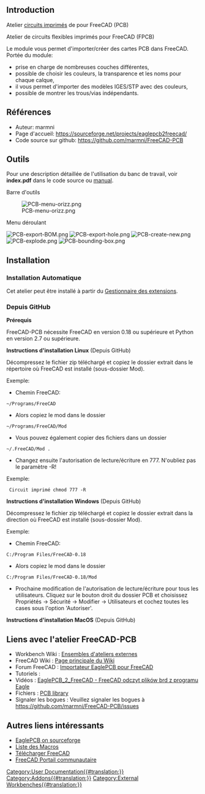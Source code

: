 <languages/>

<span id="Introduction"></span>
== Introduction ==

{{TOCright}}

Atelier [https://fr.wikipedia.org/wiki/Circuit_imprim%C3%A9 circuits imprimés] de pour FreeCAD (PCB)

Atelier de circuits flexibles imprimés pour FreeCAD (FPCB)

Le module vous permet d'importer/créer des cartes PCB dans FreeCAD. Portée du module:
* prise en charge de nombreuses couches différentes,
* possible de choisir les couleurs, la transparence et les noms pour chaque calque,
* il vous permet d'importer des modèles IGES/STP avec des couleurs,
* possible de montrer les trous/vias indépendants.

<span id="References"></span>
== Références ==

* Auteur: marmni
* Page d'accueil: https://sourceforge.net/projects/eaglepcb2freecad/
* Code source sur github: https://github.com/marmni/FreeCAD-PCB

<span id="Tools"></span>
==Outils==

Pour une description détaillée de l'utilisation du banc de travail, voir '''index.pdf''' dans le code source ou [https://raw.githubusercontent.com/marmni/FreeCAD-PCB/master/index.pdf manual].

Barre d'outils

[[Image:PCB-menu-orizz.png]]

Menu déroulant

[[Image:PCB-export-BOM.png]]
[[Image:PCB-export-hole.png]]
[[Image:PCB-create-new.png]]
[[Image:PCB-explode.png]]
[[Image:PCB-bounding-box.png]]


==Installation==

<span id="Automatic_installation"></span>
===Installation Automatique ===

Cet atelier peut être installé à partir du [[Std_AddonMgr/fr|Gestionnaire des extensions]].

<span id="From_GitHub"></span>
===Depuis GitHub===

'''Prérequis'''

FreeCAD-PCB nécessite FreeCAD en version 0.18 ou supérieure et Python en version 2.7 ou supérieure.

'''Instructions d'installation Linux''' (Depuis GitHub)

Décompressez le fichier zip téléchargé et copiez le dossier extrait dans le répertoire où FreeCAD est installé (sous-dossier Mod).

Exemple:
* Chemin FreeCAD:
 ~/Programs/FreeCAD
* Alors copiez le mod dans le dossier
 ~/Programs/FreeCAD/Mod
* Vous pouvez également copier des fichiers dans un dossier
 ~/.FreeCAD/Mod .
* Changez ensuite l'autorisation de lecture/écriture en 777. N'oubliez pas le paramètre -R!
Exemple:
  Circuit imprimé chmod 777 -R

'''Instructions d'installation Windows''' (Depuis GitHub)

Décompressez le fichier zip téléchargé et copiez le dossier extrait dans la direction où FreeCAD est installé (sous-dossier Mod).

Exemple:
* Chemin FreeCAD:
 C:/Program Files/FreeCAD-0.18
* Alors copiez le mod dans le dossier
 C:/Program Files/FreeCAD-0.18/Mod
* Prochaine modification de l'autorisation de lecture/écriture pour tous les utilisateurs. Cliquez sur le bouton droit du dossier PCB et choisissez Propriétés → Sécurité → Modifier → Utilisateurs et cochez toutes les cases sous l'option 'Autoriser'.

'''Instructions d'installation MacOS''' (Depuis GitHub)

<span id="Links_to_FreeCAD-PCB_WB"></span>
==Liens avec l'atelier FreeCAD-PCB==

<div class="mw-translate-fuzzy">
* Workbench Wiki : [https://wiki.freecadweb.org/External_workbenches Ensembles d'ateliers externes]
* FreeCAD Wiki : [https://wiki.freecadweb.org/Main_Page Page principale du Wiki]
* Forum FreeCAD : [http://forum.freecadweb.org/viewtopic.php?f=9&t=5107 Importateur EaglePCB pour FreeCAD]
* Tutoriels :
* Vidéos :  [https://www.youtube.com/watch?v=81NsljRJx8c&feature=youtu.be EaglePCB_2_FreeCAD - FreeCAD odczyt plików brd z programu Eagle]
* Fichiers : [https://github.com/marmni/FreeCAD-PCB-library PCB library]
* Signaler les bogues : Veuillez signaler les bogues à https://github.com/marmni/FreeCAD-PCB/issues
</div>

<span id="Other_useful_links"></span>
== Autres liens intéressants ==

* [https://sourceforge.net/projects/eaglepcb2freecad/ EaglePCB on sourceforge]
* [[Macros_recipes/fr|Liste des Macros]]
* [[Download/fr|Télécharger FreeCAD]]
* [[FreeCAD_Community_Portal/fr|FreeCAD Portail communautaire]]


[[Category:User Documentation{{#translation:}}]]
[[Category:Addons{{#translation:}}]]
[[Category:External Workbenches{{#translation:}}]]